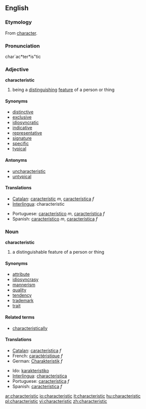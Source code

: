 ==English==
===Etymology===
From [[character]].

===Pronunciation===
char`ac*ter*is"tic

===Adjective===
'''characteristic'''

# being a [[distinguish]]ing [[feature]] of a person or thing

====Synonyms====
* [[distinctive]]
* [[exclusive]]
* [[idiosyncratic]]
* [[indicative]]
* [[representative]]
* [[signature]]
* [[specific]]
* [[typical]]

====Antonyms====
* [[uncharacteristic]]
* [[untypical]]

====Translations====
{{top}}
*[[Catalan]]: [[característic]] ''m'', [[característica]] ''f''
*[[Interlingua]]: characteristic
{{mid}}
*Portuguese: [[característico]] ''m'', [[característica]] ''f''
*Spanish: [[característico]] ''m'', [[característica]] ''f''
{{bottom}}

===Noun===
'''characteristic'''
# a distinguishable feature of a person or thing

====Synonyms====
* [[attribute]]
* [[idiosyncrasy]]
* [[mannerism]]
* [[quality]]
* [[tendency]]
* [[trademark]]
* [[trait]]

====Related terms====
* [[characteristically]]

====Translations====
{{top}}
*[[Catalan]]: [[característica]] ''f''
*French: [[caractéristique]] ''f''
*German: [[Charakteristik]] ''f''
{{mid}}
*Ido: [[karakteristiko]]
*[[Interlingua]]: [[characteristica]]
*Portuguese: [[característica]] ''f''
*Spanish: [[característica]] ''f''
{{bottom}}

[[ar:characteristic]]
[[io:characteristic]]
[[it:characteristic]]
[[hu:characteristic]]
[[pl:characteristic]]
[[vi:characteristic]]
[[zh:characteristic]]